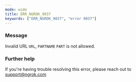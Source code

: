 ```yaml
---
mode: wide
title: ERR_NGROK_9037
keywords: ["ERR_NGROK_9037", "error 9037"]
---
```



### Message

Invalid URL `URL`, `PARTNAME` `PART` is not allowed.

<ErrorDetails />

### Further help

If you're having trouble resolving this error, please reach out to [support@ngrok.com](mailto:support@ngrok.com?subject=Help%20with%20ERR_NGROK_9037)
